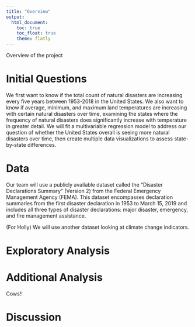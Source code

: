 ```yaml
---
title: "Overview"
output: 
  html_document:
    toc: true
    toc_float: true
    theme: flatly
---
```


Overview of the project

# Initial Questions
We first want to know if the total count of natural disasters are increasing every five years between 1953-2018 in the United States. We also want to know if average, minimum, and maximum land temperatures are increasing with certain natural disasters over time, examining the states where the frequency of natural disasters does significantly increase with temperature in greater detail. We will fit a multivariable regression model to address our question of whether the United States overall is seeing more natural disasters over time, then create multiple data visualizations to assess state-by-state differences.

# Data
Our team will use a publicly available dataset called the "Disaster Declarations Summary" (Version 2) from the Federal 
Emergency Management Agency (FEMA). This dataset encompasses declaration summaries from the first disaster declaration 
in 1953 to March 15, 2019 and includes all three types of disaster declarations: major disaster, emergency, and fire 
management assistance. 

(For Holly) We will use another dataset looking at climate change indicators.

# Exploratory Analysis

# Additional Analysis 
Cows!!

# Discussion